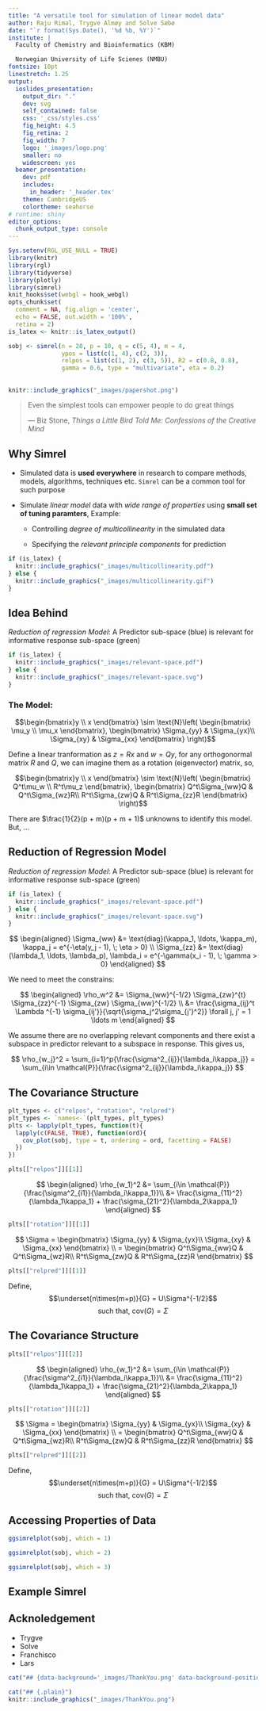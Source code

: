 ```yaml
---
title: "A versatile tool for simulation of linear model data"
author: Raju Rimal, Trygve Almøy and Solve Sæbø
date: "`r format(Sys.Date(), '%d %b, %Y')`"
institute: |
  Faculty of Chemistry and Bioinformatics (KBM)

  Norwegian University of Life Scienes (NMBU)
fontsize: 10pt
linestretch: 1.25
output:
  ioslides_presentation:
    output_dir: "."
    dev: svg
    self_contained: false
    css: '_css/styles.css'
    fig_height: 4.5
    fig_retina: 2
    fig_width: 7
    logo: '_images/logo.png'
    smaller: no
    widescreen: yes
  beamer_presentation:
    dev: pdf
    includes:
      in_header: '_header.tex'
    theme: CambridgeUS
    colortheme: seahorse
# runtime: shiny
editor_options:
  chunk_output_type: console
---
```



```r
Sys.setenv(RGL_USE_NULL = TRUE)
library(knitr)
library(rgl)
library(tidyverse)
library(plotly)
library(simrel)
knit_hooks$set(webgl = hook_webgl)
opts_chunk$set(
  comment = NA, fig.align = 'center',
  echo = FALSE, out.width = '100%',
  retina = 2)
is_latex <- knitr::is_latex_output()
```

```r
sobj <- simrel(n = 20, p = 10, q = c(5, 4), m = 4,
               ypos = list(c(1, 4), c(2, 3)),
               relpos = list(c(1, 2), c(3, 5)), R2 = c(0.8, 0.8),
               gamma = 0.6, type = "multivariate", eta = 0.2)
```

## {.flexbox .vcenter .plain}

```r
knitr::include_graphics("_images/papershot.png")
```

<blockquote cite="http://www.imdb.com/character/ch0000672/quotes" id="main-quote">
<p class="quotation">Even the simplest tools can empower people to do great things</p>
<footer>— Biz Stone, <cite>Things a Little Bird Told Me: Confessions of the Creative Mind</cite></footer>
</blockquote>

## Why Simrel {.columns-2 .plain}

\begincols
\begincol{0.5\textwidth}

- Simulated data is __used everywhere__ in research to compare methods, models, algorithms, techniques etc. `Simrel` can be a common tool for such purpose

- Simulate _linear model_ data with _wide range of properties_ using __small set of tuning paramters__, Example:

    * Controlling _degree of multicollinearity_ in the simulated data

    * Specifying the _relevant principle components_ for prediction

<div style="break-before: column;"></div>

\endcol
\begincol{0.5\textwidth}

```r
if (is_latex) {
  knitr::include_graphics("_images/multicollinearity.pdf")
} else {
  knitr::include_graphics("_images/multicollinearity.gif")
}
```

\endcol
\endcols

## Idea Behind {.columns-2 .plain}

\begincols
\begincol{0.5\textwidth}

_Reduction of regression Model_: A Predictor sub-space (<span class="blue">blue</span>) is relevant for informative response sub-space (<span class="green">green</span>)

```r
if (is_latex) {
  knitr::include_graphics("_images/relevant-space.pdf")
} else {
  knitr::include_graphics("_images/relevant-space.svg")
}
```

<div style="break-before: column;"></div>

\endcol
\begincol{0.5\textwidth}

<h3>The Model:</h3>
$$\begin{bmatrix}y \\ x \end{bmatrix} \sim \text{N}\left(
\begin{bmatrix}
\mu_y \\ \mu_x
\end{bmatrix},
\begin{bmatrix}
\Sigma_{yy} & \Sigma_{yx}\\
\Sigma_{xy} & \Sigma_{xx}
\end{bmatrix}
\right)$$

Define a linear tranformation as $z = Rx$ and $w = Qy$, for any orthogonormal matrix $R$ and $Q$, we can imagine them as a rotation (eigenvector) matrix, so,

$$\begin{bmatrix}y \\ x \end{bmatrix} \sim \text{N}\left(
\begin{bmatrix}
Q^t\mu_w \\ R^t\mu_z
\end{bmatrix},
\begin{bmatrix}
Q^t\Sigma_{ww}Q & Q^t\Sigma_{wz}R\\
R^t\Sigma_{zw}Q & R^t\Sigma_{zz}R
\end{bmatrix}
\right)$$

There are $\frac{1}{2}(p + m)(p + m + 1)$ unknowns to identify this model. But, ...

\endcol
\endcols

## Reduction of Regression Model {.columns-2 .plain}

\begincols
\begincol{0.5\textwidth}

_Reduction of regression Model_: A Predictor sub-space (<span class="blue">blue</span>) is relevant for informative response sub-space (<span class="green">green</span>)

```r
if (is_latex) {
  knitr::include_graphics("_images/relevant-space.pdf")
} else {
  knitr::include_graphics("_images/relevant-space.svg")
}
```

<div style="break-before: column;"></div>

\endcol
\begincol{0.5\textwidth}

$$
\begin{aligned}
\Sigma_{ww} &= \text{diag}(\kappa_1, \ldots, \kappa_m),
  \kappa_j = e^{-\eta(y_j - 1), \; \eta > 0} \\
\Sigma_{zz} &= \text{diag}(\lambda_1, \ldots, \lambda_p),
  \lambda_i = e^{-\gamma(x_i - 1), \; \gamma > 0}
\end{aligned}
$$

We need to meet the constrains:

$$
\begin{aligned}
\rho_w^2 &= \Sigma_{ww}^{-1/2} \Sigma_{zw}^{t} \Sigma_{zz}^{-1} \Sigma_{zw} \Sigma_{ww}^{-1/2} \\
 &= \frac{\sigma_{ij}^t \Lambda ^{-1} \sigma_{ij'}}{\sqrt{\sigma_j^2\sigma_{j'}^2}} \forall j, j' = 1 \ldots m
\end{aligned}
$$

We assume there are no overlapping relevant components and there exist a subspace in predictor relevant to a subspace in response. This  gives us,

$$
\rho_{w_j}^2 = \sum_{i=1}^p{\frac{\sigma^2_{ij}}{\lambda_i\kappa_j}}
  = \sum_{i\in \mathcal{P}}{\frac{\sigma^2_{ij}}{\lambda_i\kappa_j}}
$$

\endcol
\endcols

## The Covariance Structure {.columns-3 .plain}

```r
plt_types <- c("relpos", "rotation", "relpred")
plt_types <- `names<-`(plt_types, plt_types)
plts <- lapply(plt_types, function(t){
  lapply(c(FALSE, TRUE), function(ord){
    cov_plot(sobj, type = t, ordering = ord, facetting = FALSE)
  })
})
```


\begincols
\begincol{0.32\textwidth}

```r
plts[["relpos"]][[1]]
```

$$
\begin{aligned}
\rho_{w_1}^2 &= \sum_{i\in \mathcal{P}}{\frac{\sigma^2_{i1}}{\lambda_i\kappa_1}}\\
  &= \frac{\sigma_{11}^2}{\lambda_1\kappa_1} +
    \frac{\sigma_{21}^2}{\lambda_2\kappa_1}
\end{aligned}
$$

<div style="break-before: column;"></div>
\endcol
\begincol{0.32\textwidth}

```r
plts[["rotation"]][[1]]
```

$$
\Sigma =
\begin{bmatrix}
\Sigma_{yy} & \Sigma_{yx}\\
\Sigma_{xy} & \Sigma_{xx}
\end{bmatrix} \\
= \begin{bmatrix}
Q^t\Sigma_{ww}Q & Q^t\Sigma_{wz}R\\
R^t\Sigma_{zw}Q & R^t\Sigma_{zz}R
\end{bmatrix}
$$

<div style="break-before: column;"></div>
\endcol
\begincol{0.32\textwidth}

```r
plts[["relpred"]][[1]]
```

Define,
$$\underset{n\times(m+p)}{G} = U\Sigma^{-1/2}$$
$$\text{such that, } \text{cov}(G) = \Sigma$$

\endcol
\endcols

## The Covariance Structure {.columns-3 .plain}

\begincols
\begincol{0.32\textwidth}

```r
plts[["relpos"]][[2]]
```

$$
\begin{aligned}
\rho_{w_1}^2 &= \sum_{i\in \mathcal{P}}{\frac{\sigma^2_{i1}}{\lambda_i\kappa_1}}\\
  &= \frac{\sigma_{11}^2}{\lambda_1\kappa_1} +
    \frac{\sigma_{21}^2}{\lambda_2\kappa_1}
\end{aligned}
$$

<div style="break-before: column;"></div>
\endcol
\begincol{0.32\textwidth}

```r
plts[["rotation"]][[2]]
```


$$
\Sigma =
\begin{bmatrix}
\Sigma_{yy} & \Sigma_{yx}\\
\Sigma_{xy} & \Sigma_{xx}
\end{bmatrix} \\
= \begin{bmatrix}
Q^t\Sigma_{ww}Q & Q^t\Sigma_{wz}R\\
R^t\Sigma_{zw}Q & R^t\Sigma_{zz}R
\end{bmatrix}
$$

<div style="break-before: column;"></div>

\endcol
\begincol{0.32\textwidth}

```r
plts[["relpred"]][[2]]
```


Define,
$$\underset{n\times(m+p)}{G} = U\Sigma^{-1/2}$$
$$\text{such that, } \text{cov}(G) = \Sigma$$


\endcol
\endcols

## Accessing Properties of Data {.columns-3 .plain}

\begincols
\begincol{0.32\textwidth}

```r
ggsimrelplot(sobj, which = 1)
```

<div style="break-before: column;"></div>
\endcol
\begincol{0.32\textwidth}

```r
ggsimrelplot(sobj, which = 2)
```

<div style="break-before: column;"></div>
\endcol
\begincol{0.32\textwidth}

```r
ggsimrelplot(sobj, which = 3)
```

\endcol
\endcols

## Example Simrel {.plain}

## Acknoledgement {.plain}
- Trygve
- Solve
- Franchisco
- Lars


```r
cat("## {data-background='_images/ThankYou.png' data-background-position='center' data-background-size='100% 100%' .plain}")
```


```r
cat("## {.plain}")
knitr::include_graphics("_images/ThankYou.png")
```
